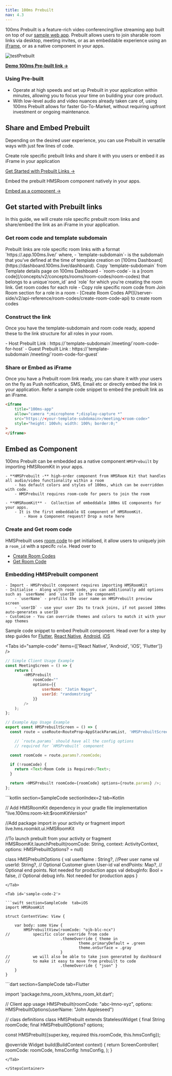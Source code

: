 ```yaml
---
title: 100ms Prebuilt
nav: 4.3
---
```


100ms Prebuilt is a feature-rich video conferencing/live streaming app built on top of our [sample web app](https://github.com/100mslive/100ms-web/). Prebuilt allows users to join sharable room links via desktop, meeting invites, or as an embeddable experience using an [iFrame](/docs/get-started/v2/get-started/prebuilt/prebuilt#share-or-embed-as-iframe), or as a native component in your apps.

![testPrebuilt](/docs/v2/testPrebuilt.png)

[**Demo 100ms Pre-built link →**](https://examples-videoconferencing.app.100ms.live/meeting/tmz-qdi-cyp)

### Using Pre-built

-   Operate at high speeds and set up Prebuilt in your application within minutes, allowing you to focus your time on building your core product.
-   With low-level audio and video nuances already taken care of, using 100ms Prebuilt allows for faster Go-To-Market, without requiring upfront investment or ongoing maintenance.

## Share and Embed Prebuilt

Depending on the desired user experience, you can use Prebuilt in versatile ways with just few lines of code.

<FlexContainer>
<Callout icon="link" title="Share or embed Prebuilt Links">

Create role specific prebuilt links and share it with you users or embed it as iFrame in your application

[Get Started with Prebuilt Links →](/get-started/v2/get-started/prebuilt/prebuilt#share-or-embed-as-iframe)

</Callout>

<Callout icon="link" title="Embed Prebuilt, natively">
Embed the prebuilt HMSRoom component natively in your apps.

[Embed as a component →](/get-started/v2/get-started/prebuilt/prebuilt#share-or-embed-as-iframe)

</Callout>
</FlexContainer>

## Get started with Prebuilt links

In this guide, we will create role specific prebuilt room links and share/embed the link as an iFrame in your application.

<StepsContainer id="implement-breakout-room">

### Get room code and template subdomain

<FlexContainer>
<Callout icon="link" title="Prebuilt Link Structure">
Prebuilt links are role specific room links with a format `https://<template-subdomain>.app.100ms.live/<room-code>` where,
    - `template-subdomain`- is the subdomain that you’ve defined at the time of template creation on [100ms Dashboard](https://dashboard.100ms.live/dashboard). Copy `template-subdomain` from Template details page on 100ms Dashboard
    - `room-code`- is a [room code](/concepts/v2/concepts/rooms/room-codes/room-codes) that belongs to a unique`room_id` and `role` for which you're creating the room link. Get room codes for each role 
            - Copy role specific room code from Join Room section for a role in a room
            - [Create Room Codes API](/server-side/v2/api-reference/room-codes/create-room-code-api) to create room codes
</Callout>
</FlexContainer>

### Construct the link

Once you have the template-subdomain and room code ready, append these to the link structure for all roles in your room.

<FlexContainer>
    <Callout icon="link" title="Prebuilt Link for roles">
        - Host Prebuilt Link : https://`template-subdomain`/meeting/`room-code-for-host` - Guest
        Prebuilt Link : https://`template-subdomain`/meeting/`room-code-for-guest`
    </Callout>
</FlexContainer>

### Share or Embed as iFrame

Once you have a Prebuilt room link ready, you can share it with your users on the fly as Push notification, SMS, Email etc or directly embed the link in your application. Refer a sample code snippet to embed the prebuilt link as an iFrame.

```html
<iframe
    title="100ms-app"
    allow="camera *;microphone *;display-capture *"
    src="https://<your-template-subdomain>/meeting/<room-code>"
    style="height: 100vh; width: 100%; border:0;"
>
</iframe>
```

</StepsContainer>

## Embed as Component

100ms Prebuilt can be embedded as a native component `HMSPrebuilt` by importing HMSRoomKit in your apps.

<FlexContainer>
<Callout icon="link" title="HMSPrebuilt Component Basics">

    - **HMSPrebuilt -** high-order component from HMSRoom Kit that handles all audio/video functionality within a room
        - has default colors and styles of 100ms, which can be overridden with code.
        - HMSPrebuilt requires room-code for peers to join the room

    - **HMSRoomKit** -  Collection of embeddable 100ms UI components for your apps.
        - It is the first embeddable UI component of HMSRoomKit.
            - Have a Component request? Drop a note here

</Callout>
</FlexContainer>

<StepsContainer id="implement-breakout-room">

### Create and Get room code

HMSPrebuilt uses [room code](/concepts/v2/concepts/rooms/room-codes/room-codes) to get initialised, it allow users to uniquely join a `room_id` with a specifc `role`. Head over to

-   [Create Room Codes](/docs/get-started/v2/get-started/prebuilt/room-codes/overview#creating-room-codes)
-   [Get Room Code](/docs/server-side/v2/api-reference/room-codes/create-room-code-api)

### Embedding HMSPrebuilt component

    - Import - HMSPrebuilt component requires importing HMSRoomKit
    - Initialise - Along with room code, you can additionally add options such as `userName` and `userID` in the component
        - `userName` - prefills the user name on HMSPrebuilt preview screen
        - `userID` - use your user IDs to track joins, if not passed 100ms auto-generates a userID
    - Customise - You can override themes and colors to match it with your app themes

Sample code snippet to embed Prebuilt component. Head over for a step by step guides for [Flutter](docs/flutter/v2/quickstart/prebuilt-flutter), [React Native](/docs/react-native/v2/quickstart/quickstart), [Android](/docs/android/v2/quickstart/prebuilt-android), [iOS](docs/iOS/v2/quickstart/prebuilt-iOS)

<Tabs id="sample-code" items={['React Native', 'Android', 'iOS', 'Flutter']} />

<Tab id='sample-code-0'>

```js section=SampleCode tab=React Native
// Simple Client Usage Example
const MeetingScreen = () => {
    return (
        <HMSPrebuilt
            roomCode=""
            options={{
                userName: "Jatin Nagar",
                userId: "randomstring"
            }}
        />
    );
};

// Example App Usage Example
export const HMSPrebuiltScreen = () => {
  const route = useRoute<RouteProp<AppStackParamList, 'HMSPrebuiltScreen'>>();

    // `route.params` should have all the config options
    // required for `HMSPrebuilt` component

  const roomCode = route.params?.roomCode;

  if (!roomCode) {
    return <Text>Room Code is Required</Text>;
  }

  return <HMSPrebuilt roomCode={roomCode} options={route.params} />;
};
```

</Tab>

<Tab id='sample-code-1'>
```kotlin section=SampleCode sectionIndex=2 tab=Kotlin

// Add HMSRoomKit dependency in your gradle file
implementation "live.100ms:room-kit:$roomKitVersion"

//Add package import in your activity or fragment
import live.hms.roomkit.ui.HMSRoomKit

//To launch prebuilt from your activity or fragment
HMSRoomKit.launchPrebuilt(roomCode: String, context: ActivityContext, options: HMSPrebuiltOptions? = null)

class HMSPrebuiltOptions {
val userName : String?, //Peer user name
val userId: String?, // Optional Customer given User-id
val endPoints: Map?, // Optional end points. Not needed for production apps
val debugInfo: Bool = false, // Optional debug info. Not needed for production apps
}

````
</Tab>

<Tab id='sample-code-2'>

```swift section=SampleCode  tab=iOS
import HMSRoomKit

struct ContentView: View {

    var body: some View {
        HMSPrebuiltView(roomCode: "ojb-blc-ncx")
//          specific color override from code
                        .themeOverride { theme in
                                theme.primaryDefault = .green
                                theme.onSurface = .gray
                        }
//          we will also be able to take json generated by dashboard
//          to make it easy to move from prebuilt to code
                        .themeOverride { "json" }
    }
}
````

</Tab>

<Tab id='sample-code-3'>
```dart section=SampleCode tab=Flutter

import 'package:hms_room_kit/hms_room_kit.dart';

// Client app usage
HMSPrebuilt(roomCode: "abc-lmno-xyz", options: HMSPrebuiltOptions(userName: "John Appleseed")

// class definitions
class HMSPrebuilt extends StatelessWidget {
  final String roomCode;
  final HMSPrebuiltOptions? options;

  const HMSPrebuilt({super.key, required this.roomCode, this.hmsConfig});

  @override
  Widget build(BuildContext context) {
    return ScreenController(
      roomCode: roomCode,
      hmsConfig: hmsConfig,
  );
}

```
</Tab>

</StepsContainer>


```
